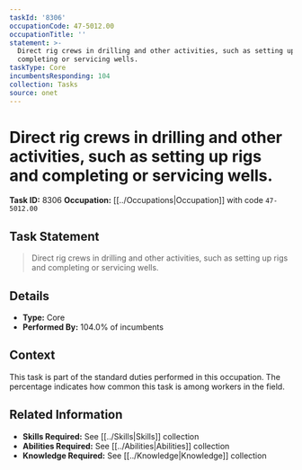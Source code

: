```yaml
---
taskId: '8306'
occupationCode: 47-5012.00
occupationTitle: ''
statement: >-
  Direct rig crews in drilling and other activities, such as setting up rigs and
  completing or servicing wells.
taskType: Core
incumbentsResponding: 104
collection: Tasks
source: onet
---
```

# Direct rig crews in drilling and other activities, such as setting up rigs and completing or servicing wells.

**Task ID:** 8306
**Occupation:** [[../Occupations|Occupation]] with code `47-5012.00`

## Task Statement

> Direct rig crews in drilling and other activities, such as setting up rigs and completing or servicing wells.

## Details

- **Type:** Core
- **Performed By:** 104.0% of incumbents

## Context

This task is part of the standard duties performed in this occupation. The percentage indicates how common this task is among workers in the field.

## Related Information

- **Skills Required:** See [[../Skills|Skills]] collection
- **Abilities Required:** See [[../Abilities|Abilities]] collection
- **Knowledge Required:** See [[../Knowledge|Knowledge]] collection

